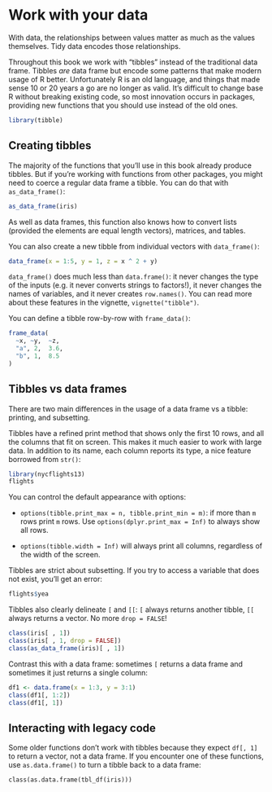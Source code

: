 # Work with your data

With data, the relationships between values matter as much as the values themselves. Tidy data encodes those relationships.

Throughout this book we work with "tibbles" instead of the traditional data frame. Tibbles _are_ data frame but encode some patterns that make modern usage of R better. Unfortunately R is an old language, and things that made sense 10 or 20 years a go are no longer as valid. It's difficult to change base R without breaking existing code, so most innovation occurs in packages, providing new functions that you should use instead of the old ones.

```r
library(tibble)
```

## Creating tibbles

The majority of the functions that you'll use in this book already produce tibbles. But if you're working with functions from other packages, you might need to coerce a regular data frame a tibble. You can do that with `as_data_frame()`:

```r
as_data_frame(iris)
```

As well as data frames, this function also knows how to convert lists (provided the elements are equal length vectors), matrices, and tables. 

You can also create a new tibble from individual vectors with `data_frame()`:

```r
data_frame(x = 1:5, y = 1, z = x ^ 2 + y)
```

`data_frame()` does much less than `data.frame()`: it never changes the type of the inputs (e.g. it never converts strings to factors!), it never changes the names of variables, and it never creates `row.names()`. You can read more about these features in the vignette, `vignette("tibble")`.

You can define a tibble row-by-row with `frame_data()`:

```r
frame_data(
  ~x, ~y,  ~z,
  "a", 2,  3.6,
  "b", 1,  8.5
)
```

## Tibbles vs data frames

There are two main differences in the usage of a data frame vs a tibble: printing, and subsetting.

Tibbles have a refined print method that shows only the first 10 rows, and all the columns that fit on screen. This makes it much easier to work with large data. In addition to its name, each column reports its type, a nice feature borrowed from `str()`:

```r
library(nycflights13)
flights
```

You can control the default appearance with options:

* `options(tibble.print_max = n, tibble.print_min = m)`: if more than `m`
  rows print `m` rows. Use `options(dplyr.print_max = Inf)` to always
  show all rows.

* `options(tibble.width = Inf)` will always print all columns, regardless
   of the width of the screen.

Tibbles are strict about subsetting. If you try to access a variable that does not exist, you'll get an error:

```r
flights$yea
```

Tibbles also clearly delineate `[` and `[[`: `[` always returns another tibble, `[[` always returns a vector. No more `drop = FALSE`!

```r
class(iris[ , 1])
class(iris[ , 1, drop = FALSE])
class(as_data_frame(iris)[ , 1])
```

Contrast this with a data frame: sometimes `[` returns a data frame and
sometimes it just returns a single column:

```r
df1 <- data.frame(x = 1:3, y = 3:1)
class(df1[, 1:2])
class(df1[, 1])
```

## Interacting with legacy code

Some older functions don't work with tibbles because they expect `df[, 1]` to return a vector, not a data frame. If you encounter one of these functions, use `as.data.frame()` to turn a tibble back to a data frame:

```
class(as.data.frame(tbl_df(iris)))
```
